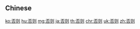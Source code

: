 {{also|否則}}
==Chinese==
{{zh-see|否則}}

[[ko:否则]]
[[hu:否则]]
[[mg:否则]]
[[ja:否则]]
[[th:否则]]
[[chr:否则]]
[[uk:否则]]
[[zh:否则]]